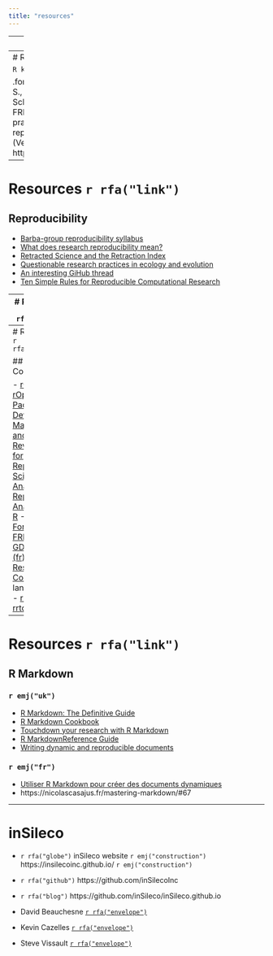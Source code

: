 ```yaml
---
title: "resources"
---
```


---
class: inverse, center, middle

# `r rfa("info-circle")` Resources

![:custom_hr]()



---
# Resources `r rfa("link")`


```R
kig("img/degree_repro.png")
```

.font80[`r rfa("github")` Casajus N., Dray S., Gimenez O., Guéry L., Guilhaumon F. & Schiettekatte N. M. D. (2020) Formation FRB CESAB / GDR ECOSTAT : Bonnes pratiques pour une recherche reproductible en écologie numérique (Version 2020). Zenodo. http://doi.org/10.5281/zenodo.4262978.]


---
# Resources `r rfa("link")`

## Reproducibility

- [Barba-group reproducibility syllabus](https://medium.com/hackernoon/barba-group-reproducibility-syllabus-e3757ee635cf#.h603izuwo)
- [What does research reproducibility mean?](https://stm.sciencemag.org/content/8/341/341ps12.full)
- [Retracted Science and the Retraction Index](https://www.ncbi.nlm.nih.gov/pmc/articles/PMC3187237/)
- [Questionable research practices in ecology and evolution](https://journals.plos.org/plosone/article?id=10.1371/journal.pone.0200303)
- [An interesting GiHub thread](https://github.com/ReScience/ReScience-article/issues/5)
- [Ten Simple Rules for Reproducible Computational
Research](https://journals.plos.org/ploscompbiol/article?id=10.1371/journal.pcbi.1003285)


---
# Resources `r rfa("link")`

## Open Science Framework

- [COS: Strategic Plan, v2.0](https://docs.google.com/document/d/1sqz3appQ73vqa6fP1Gy8KK8HZpotoSGaiJC1XQuvREI/edit)
- [50 cancer studies](https://www.sciencemag.org/news/2018/07/plan-replicate-50-high-impact-cancer-papers-shrinks-just-18)
- [Reproducibility Project: Cancer Biology](https://elifesciences.org/collections/9b1e83d1/reproducibility-project-cancer-biology)


---
# Resources `r rfa("link")`

## Research Compendium 

- [rOpenSci](https://ropensci.org/)
- [rOpenSci Packages: Development, Maintenance, and Peer Review](https://devguide.ropensci.org/index.html)
- [R for Reproducible Scientific Analysis](https://swcarpentry.github.io/r-novice-gapminder/)
- [Reproducible Analysis With R](https://nceas.github.io/sasap-training/materials/reproducible_research_in_r_fairbanks/)
- [Formation FRB-Cesab & GDR EcoStat (fr)](https://frbcesab.github.io/datatoolbox/index.html#1)
- [Research Compendium](https://research-compendium.science/) landing page
- [rrrpkg](https://github.com/ropensci/rrrpkg)
- [rrtools](https://github.com/benmarwick/rrtools)


---
# Resources `r rfa("link")`

## R Markdown

### `r emj("uk")`

- [R Markdown: The Definitive Guide](https://bookdown.org/yihui/rmarkdown/)
- [R Markdown Cookbook](https://bookdown.org/yihui/rmarkdown-cookbook/)
- [Touchdown your research with R Markdown](https://insileco.github.io/ResearchDown/#1)
- [R MarkdownReference Guide](https://rstudio.com/wp-content/uploads/2015/03/rmarkdown-reference.pdf)
- [Writing dynamic and reproducible documents](https://frbcesab.github.io/datatoolbox/courses/rmarkdown/index.html)

### `r emj("fr")`

- [Utiliser R Markdown pour créer des documents dynamiques](https://kevcaz.github.io/Rmarkdowndocfr/)
- https://nicolascasajus.fr/mastering-markdown/#67



---
# inSileco

<!-- LAST SLIDE -->

- `r rfa("globe")` inSileco website `r emj("construction")` https://insilecoinc.github.io/ `r emj("construction")`
- `r rfa("github")` https://github.com/inSilecoInc
- `r rfa("blog")` https://github.com/inSileco/inSileco.github.io


- David Beauchesne [`r rfa("envelope")`](mailto:david.beauchesne@hotmail.com)
- Kevin Cazelles [`r rfa("envelope")`](mailto:kevin.cazelles@gmail.com)
- Steve Vissault [`r rfa("envelope")`](s.vissault@yahoo.fr)
